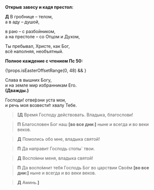 
**Открыв завесу и кадя престол:**

**Д** В гробнице – телом,  
а в аду – душой,

в раю – с разбойником,  
а на престоле – со Отцом и Духом,

Ты пребывал, Христе, как Бог,  
всё наполняя, необъятный.

**Полное каждение с чтением Пс 50:**

<MdxLoader src="Shared/Psalm50" />

{!props.isEasterOffsetRange(0, 48) && <MdxLoader src="Shared/Paraklit" lang={props.lang} />}

Слава в вышних Богу,  
и на земле мир избранникам Его.  
**(Дважды.)**

Господи! отве́рзни уста мои,  
и речь моя возвести́т хвалу Тебе.

> **<b>[</b>Д**
> Время Господу действовать. Владыка, благослови!

> **П**
> Благословен Бог наш **[**во все дни:**]**
> ныне и всегда и во веки веков.

> **Д**
> Помолись обо мне, владыка святой!

> **П**
> Да направит Господь стопы` твои.

> **Д**
> Воспо́мни меня, владыка святой!

> **П**
> Да воспо́мнит тебя Господь Бог во царствии Своём
> **[**во все дни:**]**
> ны­не и всегда и во веки веков.

> **Д** Аминь.**<b>]</b>**
